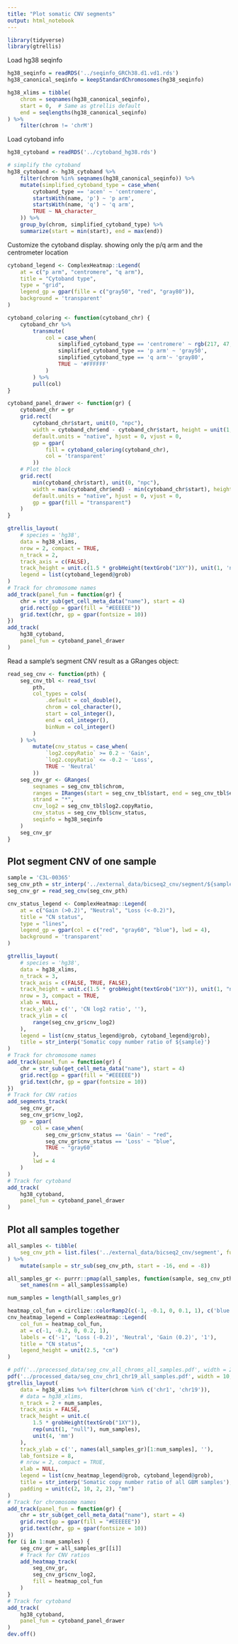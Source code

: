 ```yaml
---
title: "Plot somatic CNV segments"
output: html_notebook
---
```


```r
library(tidyverse)
library(gtrellis)
```


Load hg38 seqinfo
```r
hg38_seqinfo = readRDS('../seqinfo_GRCh38.d1.vd1.rds')
hg38_canonical_seqinfo = keepStandardChromosomes(hg38_seqinfo)

hg38_xlims = tibble(
    chrom = seqnames(hg38_canonical_seqinfo),
    start = 0,  # Same as gtrellis default
    end = seqlengths(hg38_canonical_seqinfo)
) %>%
    filter(chrom != 'chrM')
```

Load cytoband info
```r
hg38_cytoband = readRDS('../cytoband_hg38.rds')

# simplify the cytoband
hg38_cytoband <- hg38_cytoband %>%
    filter(chrom %in% seqnames(hg38_canonical_seqinfo)) %>%
    mutate(simplified_cytoband_type = case_when(
        cytoband_type == 'acen' ~ 'centromere',
        startsWith(name, 'p') ~ 'p arm',
        startsWith(name, 'q') ~ 'q arm',
        TRUE ~ NA_character_
    )) %>%
    group_by(chrom, simplified_cytoband_type) %>%
    summarize(start = min(start), end = max(end)) 
```

Customize the cytoband display. showing only the p/q arm and the centrometer location
```r
cytoband_legend <- ComplexHeatmap::Legend(
    at = c("p arm", "centromere", "q arm"), 
    title = "Cytoband type", 
    type = "grid", 
    legend_gp = gpar(fille = c("gray50", "red", "gray80")),
    background = 'transparent'
)

cytoband_coloring <- function(cytoband_chr) {
    cytoband_chr %>% 
        transmute(
            col = case_when(
                simplified_cytoband_type == 'centromere' ~ rgb(217, 47, 39, maxColorValue = 255),
                simplified_cytoband_type == 'p arm' ~ 'gray50',
                simplified_cytoband_type == 'q arm'~ 'gray80',
                TRUE ~ '#FFFFFF'
            )
        ) %>% 
        pull(col)
}

cytoband_panel_drawer <- function(gr) {
    cytoband_chr = gr
    grid.rect(
        cytoband_chr$start, unit(0, "npc"),
        width = cytoband_chr$end - cytoband_chr$start, height = unit(1, "npc"),
        default.units = "native", hjust = 0, vjust = 0,
        gp = gpar(
            fill = cytoband_coloring(cytoband_chr),
            col = 'transparent'
        ))
    # Plot the block
    grid.rect(
        min(cytoband_chr$start), unit(0, "npc"),
        width = max(cytoband_chr$end) - min(cytoband_chr$start), height = unit(1, "npc"),
        default.units = "native", hjust = 0, vjust = 0,
        gp = gpar(fill = "transparent")
    )
}

gtrellis_layout(
    # species = 'hg38', 
    data = hg38_xlims,
    nrow = 2, compact = TRUE,
    n_track = 2, 
    track_axis = c(FALSE),
    track_height = unit.c(1.5 * grobHeight(textGrob("1XY")), unit(1, 'null')),
    legend = list(cytoband_legend@grob)
)
# Track for chromosome names
add_track(panel_fun = function(gr) {
    chr = str_sub(get_cell_meta_data("name"), start = 4)
    grid.rect(gp = gpar(fill = "#EEEEEE"))
    grid.text(chr, gp = gpar(fontsize = 10))
})
add_track(
    hg38_cytoband, 
    panel_fun = cytoband_panel_drawer
)
```

Read a sample's segment CNV result as a GRanges object:
```r
read_seg_cnv <- function(pth) {
    seg_cnv_tbl <- read_tsv(
        pth,
        col_types = cols(
            .default = col_double(),
            chrom = col_character(),
            start = col_integer(),
            end = col_integer(),
            binNum = col_integer()
        )
    ) %>%
        mutate(cnv_status = case_when(
            `log2.copyRatio` >= 0.2 ~ 'Gain',
            `log2.copyRatio` <= -0.2 ~ 'Loss',
            TRUE ~ 'Neutral'
        ))
    seg_cnv_gr <- GRanges(
        seqnames = seg_cnv_tbl$chrom,
        ranges = IRanges(start = seg_cnv_tbl$start, end = seg_cnv_tbl$end),
        strand = "*",
        cnv_log2 = seg_cnv_tbl$log2.copyRatio,
        cnv_status = seg_cnv_tbl$cnv_status,
        seqinfo = hg38_seqinfo
    )
    seg_cnv_gr
}
```


## Plot segment CNV of one sample
```r
sample = 'C3L-00365'
seg_cnv_pth = str_interp('../external_data/bicseq2_cnv/segment/${sample}.tsv.gz')
seg_cnv_gr = read_seg_cnv(seg_cnv_pth)
```

```r
cnv_status_legend <- ComplexHeatmap::Legend(
    at = c("Gain (>0.2)", "Neutral", "Loss (<-0.2)"), 
    title = "CN status", 
    type = "lines", 
    legend_gp = gpar(col = c("red", "gray60", "blue"), lwd = 4),
    background = 'transparent'
)

gtrellis_layout(
    # species = 'hg38', 
    data = hg38_xlims,
    n_track = 3,
    track_axis = c(FALSE, TRUE, FALSE),
    track_height = unit.c(1.5 * grobHeight(textGrob("1XY")), unit(1, "null"), unit(4, 'mm')),
    nrow = 3, compact = TRUE,
    xlab = NULL,
    track_ylab = c('', 'CN log2 ratio', ''),
    track_ylim = c(
        range(seg_cnv_gr$cnv_log2)
    ),
    legend = list(cnv_status_legend@grob, cytoband_legend@grob),
    title = str_interp('Somatic copy number ratio of ${sample}')
)
# Track for chromosome names
add_track(panel_fun = function(gr) {
    chr = str_sub(get_cell_meta_data("name"), start = 4)
    grid.rect(gp = gpar(fill = "#EEEEEE"))
    grid.text(chr, gp = gpar(fontsize = 10))
})
# Track for CNV ratios
add_segments_track(
    seg_cnv_gr, 
    seg_cnv_gr$cnv_log2,
    gp = gpar(
        col = case_when(
            seg_cnv_gr$cnv_status == 'Gain' ~ "red",
            seg_cnv_gr$cnv_status == 'Loss' ~ "blue",
            TRUE ~ "gray60"
        ),
        lwd = 4
    )
)
# Track for cytoband
add_track(
    hg38_cytoband, 
    panel_fun = cytoband_panel_drawer
)
```


## Plot all samples together
```r
all_samples <- tibble(
    seg_cnv_pth = list.files('../external_data/bicseq2_cnv/segment', full.names = TRUE)
) %>%
    mutate(sample = str_sub(seg_cnv_pth, start = -16, end = -8))
```

```r
all_samples_gr <- purrr::pmap(all_samples, function(sample, seg_cnv_pth) read_seg_cnv(seg_cnv_pth)) %>%
    set_names(nm = all_samples$sample)
```

```r
num_samples = length(all_samples_gr)

heatmap_col_fun = circlize::colorRamp2(c(-1, -0.1, 0, 0.1, 1), c('blue', 'white', 'white', 'white', 'red'))
cnv_heatmap_legend = ComplexHeatmap::Legend(
    col_fun = heatmap_col_fun, 
    at = c(-1, -0.2, 0, 0.2, 1),
    labels = c('-1', 'Loss (-0.2)', 'Neutral', 'Gain (0.2)', '1'),
    title = "CN status",
    legend_height = unit(2.5, "cm")
)

# pdf('../processed_data/seg_cnv_all_chroms_all_samples.pdf', width = 20, height = 10)
pdf('../processed_data/seg_cnv_chr1_chr19_all_samples.pdf', width = 10, height = 10)
gtrellis_layout(
    data = hg38_xlims %>% filter(chrom %in% c('chr1', 'chr19')),
    # data = hg38_xlims,
    n_track = 2 + num_samples,
    track_axis = FALSE,
    track_height = unit.c(
        1.5 * grobHeight(textGrob("1XY")), 
        rep(unit(1, "null"), num_samples), 
        unit(4, 'mm')
    ),
    track_ylab = c('', names(all_samples_gr)[1:num_samples], ''),
    lab_fontsize = 8,
    # nrow = 2, compact = TRUE,
    xlab = NULL,
    legend = list(cnv_heatmap_legend@grob, cytoband_legend@grob),
    title = str_interp('Somatic copy number ratio of all GBM samples'),
    padding = unit(c(2, 10, 2, 2), "mm")
)
# Track for chromosome names
add_track(panel_fun = function(gr) {
    chr = str_sub(get_cell_meta_data("name"), start = 4)
    grid.rect(gp = gpar(fill = "#EEEEEE"))
    grid.text(chr, gp = gpar(fontsize = 10))
})
for (i in 1:num_samples) {
    seg_cnv_gr = all_samples_gr[[i]]
    # Track for CNV ratios
    add_heatmap_track(
        seg_cnv_gr, 
        seg_cnv_gr$cnv_log2,
        fill = heatmap_col_fun
    )
}
# Track for cytoband
add_track(
    hg38_cytoband, 
    panel_fun = cytoband_panel_drawer
)
dev.off()
```


